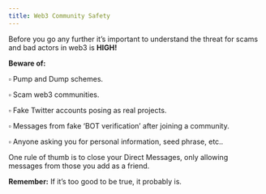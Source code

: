 ```yaml
---
title: Web3 Community Safety
---
```


Before you go any further it’s important to understand the threat for scams and bad actors in web3 is **HIGH!**

**Beware of:**

▫ Pump and Dump schemes.

▫ Scam web3 communities.

▫ Fake Twitter accounts posing as real projects.

▫ Messages from fake ‘BOT verification’ after joining a community.

▫ Anyone asking you for personal information, seed phrase, etc..

One rule of thumb is to close your Direct Messages, only allowing messages from those you add as a friend.

**Remember:** If it’s too good to be true, it probably is.
